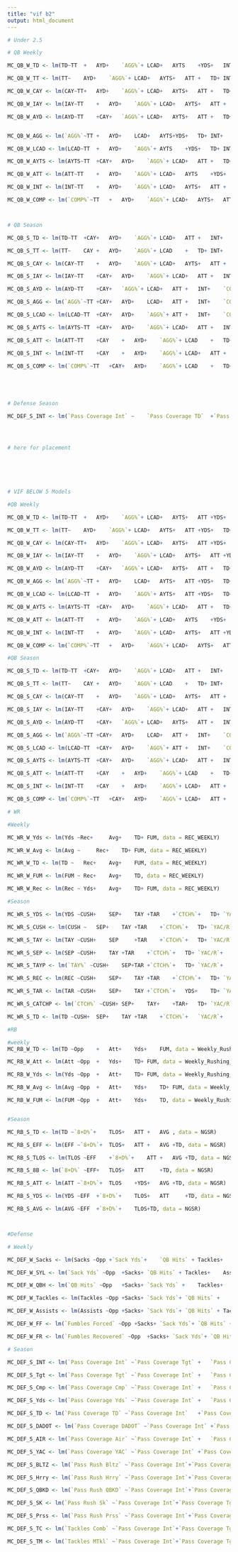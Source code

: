 ---
title: "vif b2"
output: html_document
---

```{r}
# Under 2.5

# QB Weekly

MC_QB_W_TD <- lm(TD~TT	+	AYD+	`AGG%`+	LCAD+	AYTS	+YDS+	INT+	`COMP%`+	Week, data = Weekly_Passing)

MC_QB_W_TT <- lm(TT~	AYD+	`AGG%`+	LCAD+	AYTS+	ATT	+	TD+	INT+	`COMP%`+		Week, data = Weekly_Passing)

MC_QB_W_CAY <- lm(CAY~TT+	AYD+	`AGG%`+	LCAD+	AYTS+	ATT	+	TD+	INT+	`COMP%`	+ Week, data = Weekly_Passing)

MC_QB_W_IAY <- lm(IAY~TT	+	AYD+	`AGG%`+	LCAD+	AYTS+	ATT	+	TD+	INT+	`COMP%`	+ 	Week, data = Weekly_Passing)

MC_QB_W_AYD <- lm(AYD~TT	+CAY+	`AGG%`+	LCAD+	AYTS+	ATT	+	TD+	INT+	`COMP%`+	 Week, data = Weekly_Passing)


MC_QB_W_AGG <- lm(`AGG%`~TT	+	AYD+	LCAD+	AYTS+YDS+	TD+	INT+	`COMP%`+		Week, data = Weekly_Passing)

MC_QB_W_LCAD <- lm(LCAD~TT	+	AYD+	`AGG%`+	AYTS	+YDS+	TD+	INT+	`COMP%`+		Week, data = Weekly_Passing)

MC_QB_W_AYTS <- lm(AYTS~TT	+CAY+	AYD+	`AGG%`+	LCAD+	ATT	+	TD+	INT+	`COMP%`	 +	Week, data = Weekly_Passing)

MC_QB_W_ATT <- lm(ATT~TT	+	AYD+	`AGG%`+	LCAD+	AYTS	+YDS+	TD+	INT+	`COMP%`	+	Week, data = Weekly_Passing)

MC_QB_W_INT <- lm(INT~TT	+	AYD+	`AGG%`+	LCAD+	AYTS+	ATT	+	TD+	`COMP%`	 +	Week, data = Weekly_Passing)

MC_QB_W_COMP <- lm(`COMP%`~TT	+	AYD+	`AGG%`+	LCAD+	AYTS+	ATT	+	TD+	INT	 +	Week, data = Weekly_Passing)



# QB Season

MC_QB_S_TD <- lm(TD~TT	+CAY+	AYD+	`AGG%`+	LCAD+	ATT	+	INT+	`COMP%`	, data = NEXT_GEN_STATS_PASSING)

MC_QB_S_TT <- lm(TT~	CAY	+	AYD+	`AGG%`+	LCAD	+	TD+	INT+	`COMP%`	, data = NEXT_GEN_STATS_PASSING)

MC_QB_S_CAY <- lm(CAY~TT	+	AYD+	`AGG%`+	LCAD+	AYTS+	ATT	+	INT+	`COMP%`	, data = NEXT_GEN_STATS_PASSING)

MC_QB_S_IAY <- lm(IAY~TT	+CAY+	AYD+	`AGG%`+	LCAD+	ATT	+	INT+	`COMP%`	, data = NEXT_GEN_STATS_PASSING)

MC_QB_S_AYD <- lm(AYD~TT	+CAY+	`AGG%`+	LCAD+	ATT	+	INT+	`COMP%`	, data = NEXT_GEN_STATS_PASSING)

MC_QB_S_AGG <- lm(`AGG%`~TT	+CAY+	AYD+	LCAD+	ATT	+	INT+	`COMP%`	, data = NEXT_GEN_STATS_PASSING)

MC_QB_S_LCAD <- lm(LCAD~TT	+CAY+	AYD+	`AGG%`+	ATT	+	INT+	`COMP%`	, data = NEXT_GEN_STATS_PASSING)

MC_QB_S_AYTS <- lm(AYTS~TT	+CAY+	AYD+	`AGG%`+	LCAD+	ATT	+	INT+	`COMP%`	, data = NEXT_GEN_STATS_PASSING)

MC_QB_S_ATT <- lm(ATT~TT	+CAY	+	AYD+	`AGG%`+	LCAD	+	TD+	INT+	`COMP%`	, data = NEXT_GEN_STATS_PASSING)

MC_QB_S_INT <- lm(INT~TT	+CAY	+	AYD+	`AGG%`+	LCAD+	ATT	+	`COMP%`	, data = NEXT_GEN_STATS_PASSING)

MC_QB_S_COMP <- lm(`COMP%`~TT	+CAY+	AYD+	`AGG%`+	LCAD	+	TD+	INT	, data = NEXT_GEN_STATS_PASSING)





# Defense Season 

MC_DEF_S_INT <- lm(`Pass Coverage Int` ~	`Pass Coverage TD`	+`Pass Coverage DADOT`	+	`Pass Rush Bltz`+	`Pass Rush QBKD`+	`Pass Rush Sk`	+	`Tackles Comb`	+`Tackles MTkl`, data = ADV_DEF_MOD_STATS)





```





```{r}
# here for placement 






# VIF BELOW 5 Models 

#QB Weekly 

MC_QB_W_TD <- lm(TD~TT	+	AYD+	`AGG%`+	LCAD+	AYTS+	ATT	+YDS+	INT+	`COMP%`+	Week, data = Weekly_Passing)

MC_QB_W_TT <- lm(TT~	AYD+	`AGG%`+	LCAD+	AYTS+	ATT	+YDS+	TD+	INT+	`COMP%`+		Week, data = Weekly_Passing)

MC_QB_W_CAY <- lm(CAY~TT+	AYD+	`AGG%`+	LCAD+	AYTS+	ATT	+YDS+	TD+	INT+	`COMP%`	+ Week, data = Weekly_Passing)

MC_QB_W_IAY <- lm(IAY~TT	+	AYD+	`AGG%`+	LCAD+	AYTS+	ATT	+YDS+	TD+	INT+	`COMP%`	+ 	Week, data = Weekly_Passing)

MC_QB_W_AYD <- lm(AYD~TT	+CAY+	`AGG%`+	LCAD+	AYTS+	ATT	+	TD+	INT+	`COMP%`+	 Week, data = Weekly_Passing)

MC_QB_W_AGG <- lm(`AGG%`~TT	+	AYD+	LCAD+	AYTS+	ATT	+YDS+	TD+	INT+	`COMP%`+		Week, data = Weekly_Passing)

MC_QB_W_LCAD <- lm(LCAD~TT	+	AYD+	`AGG%`+	AYTS+	ATT	+YDS+	TD+	INT+	`COMP%`+		Week, data = Weekly_Passing)

MC_QB_W_AYTS <- lm(AYTS~TT	+CAY+	AYD+	`AGG%`+	LCAD+	ATT	+	TD+	INT+	`COMP%`	 +	Week, data = Weekly_Passing)

MC_QB_W_ATT <- lm(ATT~TT	+	AYD+	`AGG%`+	LCAD+	AYTS	+YDS+	TD+	INT+	`COMP%`	+	Week, data = Weekly_Passing)

MC_QB_W_INT <- lm(INT~TT	+	AYD+	`AGG%`+	LCAD+	AYTS+	ATT	+YDS+	TD+	`COMP%`	 +	Week, data = Weekly_Passing)

MC_QB_W_COMP <- lm(`COMP%`~TT	+	AYD+	`AGG%`+	LCAD+	AYTS+	ATT	+YDS+	TD+	INT	 +	Week, data = Weekly_Passing)

#QB Season 

MC_QB_S_TD <- lm(TD~TT	+CAY+	AYD+	`AGG%`+	LCAD+	ATT	+	INT+	`COMP%`	, data = NEXT_GEN_STATS_PASSING)

MC_QB_S_TT <- lm(TT~	CAY	+	AYD+	`AGG%`+	LCAD	+	TD+	INT+	`COMP%`	, data = NEXT_GEN_STATS_PASSING)

MC_QB_S_CAY <- lm(CAY~TT	+	AYD+	`AGG%`+	LCAD+	AYTS+	ATT	+	INT+	`COMP%`	, data = NEXT_GEN_STATS_PASSING)

MC_QB_S_IAY <- lm(IAY~TT	+CAY+	AYD+	`AGG%`+	LCAD+	ATT	+	INT+	`COMP%`	, data = NEXT_GEN_STATS_PASSING)

MC_QB_S_AYD <- lm(AYD~TT	+CAY+	`AGG%`+	LCAD+	AYTS+	ATT	+	INT+	`COMP%`	, data = NEXT_GEN_STATS_PASSING)

MC_QB_S_AGG <- lm(`AGG%`~TT	+CAY+	AYD+	LCAD+	ATT	+	INT+	`COMP%`	, data = NEXT_GEN_STATS_PASSING)

MC_QB_S_LCAD <- lm(LCAD~TT	+CAY+	AYD+	`AGG%`+	ATT	+	INT+	`COMP%`	, data = NEXT_GEN_STATS_PASSING)

MC_QB_S_AYTS <- lm(AYTS~TT	+CAY+	AYD+	`AGG%`+	LCAD+	ATT	+	INT+	`COMP%`	, data = NEXT_GEN_STATS_PASSING)

MC_QB_S_ATT <- lm(ATT~TT	+CAY	+	AYD+	`AGG%`+	LCAD	+	TD+	INT+	`COMP%`	, data = NEXT_GEN_STATS_PASSING)

MC_QB_S_INT <- lm(INT~TT	+CAY	+	AYD+	`AGG%`+	LCAD+	ATT	+	`COMP%`	, data = NEXT_GEN_STATS_PASSING)

MC_QB_S_COMP <- lm(`COMP%`~TT	+CAY+	AYD+	`AGG%`+	LCAD+	ATT	+	TD+	INT	, data = NEXT_GEN_STATS_PASSING)

# WR

#Weekly

MC_WR_W_Yds <- lm(Yds ~Rec+		Avg+	TD+	FUM, data = REC_WEEKLY)

MC_WR_W_Avg <- lm(Avg ~		Rec+	TD+	FUM, data = REC_WEEKLY)

MC_WR_W_TD <- lm(TD ~	Rec+	Avg+	FUM, data = REC_WEEKLY)

MC_WR_W_FUM <- lm(FUM ~	Rec+	Avg+	TD, data = REC_WEEKLY)

MC_WR_W_Rec <- lm(Rec ~ Yds+	Avg+	TD+	FUM, data = REC_WEEKLY)

#Season 

MC_WR_S_YDS <- lm(YDS ~CUSH+	SEP+	TAY	+TAR	+`CTCH%`+	TD+	`YAC/R`+	`xYAC/R`	, data = Next_gen_stats_receving)

MC_WR_S_CUSH <- lm(CUSH ~	SEP+	TAY	+TAR	+`CTCH%`+	TD+	`YAC/R`+	`xYAC/R`	, data = Next_gen_stats_receving)

MC_WR_S_TAY <- lm(TAY ~CUSH+	SEP		+TAR	+`CTCH%`+	TD+	`YAC/R`+	`xYAC/R`	, data = Next_gen_stats_receving)

MC_WR_S_SEP <- lm(SEP ~CUSH+	TAY	+TAR	+`CTCH%`+	TD+	`YAC/R`+	`xYAC/R`	, data = Next_gen_stats_receving)

MC_WR_S_TAYP <- lm(`TAY%` ~CUSH+	SEP+TAR	+`CTCH%`+	TD+	`YAC/R`+	`xYAC/R`	, data = Next_gen_stats_receving)

MC_WR_S_REC <- lm(REC ~CUSH+	SEP+	TAY	+TAR	+`CTCH%`+	TD+	`YAC/R`+	`xYAC/R`	, data = Next_gen_stats_receving)

MC_WR_S_TAR <- lm(TAR ~CUSH+	SEP+	TAY	+`CTCH%`+	YDS+	TD+	`YAC/R`+	`xYAC/R`	, data = Next_gen_stats_receving)

MC_WR_S_CATCHP <- lm(`CTCH%` ~CUSH+	SEP+	TAY+	+TAR+	TD+	`YAC/R`+	`xYAC/R`	, data = Next_gen_stats_receving)

MC_WR_S_TD <- lm(TD ~CUSH+	SEP+	TAY	+TAR	+`CTCH%`+	`YAC/R`+	`xYAC/R`	, data = Next_gen_stats_receving)

#RB

#weekly
MC_RB_W_TD <- lm(TD ~Opp	+	Att+	Yds+	FUM, data = Weekly_Rushing_Stats)

MC_RB_W_Att <- lm(Att ~Opp	+	Yds+	TD+	FUM, data = Weekly_Rushing_Stats)

MC_RB_W_Yds <- lm(Yds ~Opp	+	Att+	TD+	FUM, data = Weekly_Rushing_Stats)

MC_RB_W_Avg <- lm(Avg ~Opp	+	Att+	Yds+	TD+	FUM, data = Weekly_Rushing_Stats)

MC_RB_W_FUM <- lm(FUM ~Opp	+	Att+	Yds+	TD, data = Weekly_Rushing_Stats)


#Season 

MC_RB_S_TD <- lm(TD ~`8+D%`+	TLOS+	ATT	+	AVG	, data = NGSR)

MC_RB_S_EFF <- lm(EFF ~`8+D%`+	TLOS+	ATT	+	AVG	+TD, data = NGSR)

MC_RB_S_TLOS <- lm(TLOS ~EFF	+`8+D%`+	ATT	+	AVG	+TD, data = NGSR)

MC_RB_S_8B <- lm(`8+D%` ~EFF+	TLOS+	ATT		+TD, data = NGSR)

MC_RB_S_ATT <- lm(ATT ~`8+D%`+	TLOS	+YDS+	AVG	+TD, data = NGSR)

MC_RB_S_YDS <- lm(YDS ~EFF	+`8+D%`+	TLOS+	ATT		+TD, data = NGSR)

MC_RB_S_AVG <- lm(AVG ~EFF	+`8+D%`+	TLOS+TD, data = NGSR)



#Defense

# Weekly 

MC_DEF_W_Sacks <- lm(Sacks ~Opp	+`Sack Yds`+	`QB Hits` +	Tackles+	Assists+	`Fumbles Forced`+	`Fumbles Recovered`, data = Defense_Weekly)

MC_DEF_W_SYL <- lm(`Sack Yds` ~Opp	+Sacks+	`QB Hits` +	Tackles+	Assists+	`Fumbles Forced`+	`Fumbles Recovered`, data = Defense_Weekly)

MC_DEF_W_QBH <- lm(`QB Hits` ~Opp	+Sacks+	`Sack Yds` +	Tackles+	Assists+	`Fumbles Forced`+	`Fumbles Recovered`, data = Defense_Weekly)

MC_DEF_W_Tackles <- lm(Tackles ~Opp	+Sacks+	`Sack Yds`+	`QB Hits` +		Assists+	`Fumbles Forced`+	`Fumbles Recovered`, data = Defense_Weekly)

MC_DEF_W_Assists <- lm(Assists ~Opp	+Sacks+	`Sack Yds`+	`QB Hits` +	Tackles+		`Fumbles Forced`+	`Fumbles Recovered`, data = Defense_Weekly)

MC_DEF_W_FF <- lm(`Fumbles Forced` ~Opp	+Sacks+	`Sack Yds`+	`QB Hits` +	Tackles+	Assists+`Fumbles Recovered`, data = Defense_Weekly)

MC_DEF_W_FR <- lm(`Fumbles Recovered` ~Opp	+Sacks+	`Sack Yds`+	`QB Hits` +	Tackles+	Assists+	`Fumbles Forced`, data = Defense_Weekly)

# Season 

MC_DEF_S_INT <- lm(`Pass Coverage Int` ~`Pass Coverage Tgt`	+	`Pass Coverage TD`	+`Pass Coverage DADOT`	+	`Pass Rush Bltz`+	`Pass Rush QBKD`+	`Pass Rush Sk`	+	`Tackles Comb`	+`Tackles MTkl`, data = ADV_DEF_MOD_STATS)

MC_DEF_S_Tgt <- lm(`Pass Coverage Tgt` ~`Pass Coverage Int`	+	`Pass Coverage TD`	+`Pass Coverage DADOT`	+	`Pass Coverage YAC`+	`Pass Rush Bltz`+	`Pass Rush QBKD`+	`Pass Rush Sk`	+`Tackles MTkl`, data = ADV_DEF_MOD_STATS)

MC_DEF_S_Cmp <- lm(`Pass Coverage Cmp` ~`Pass Coverage Int`	+	`Pass Coverage TD`	+`Pass Coverage DADOT`	+	`Pass Coverage YAC`+	`Pass Rush Bltz`+	`Pass Rush QBKD`+	`Pass Rush Sk`	+`Tackles MTkl`, data = ADV_DEF_MOD_STATS)

MC_DEF_S_Yds <- lm(`Pass Coverage Yds` ~`Pass Coverage Int`	+	`Pass Coverage TD`	+`Pass Coverage DADOT`	+	`Pass Rush Bltz`+	`Pass Rush QBKD`+	`Pass Rush Sk`+	`Tackles Comb`	+`Tackles MTkl`, data = ADV_DEF_MOD_STATS)

MC_DEF_S_TD <- lm(`Pass Coverage TD` ~`Pass Coverage Int`	+`Pass Coverage Yds`	+`Pass Coverage DADOT`	+	`Pass Rush Bltz`+	`Pass Rush QBKD`+	`Pass Rush Sk`	+	`Tackles Comb`	+`Tackles MTkl`, data = ADV_DEF_MOD_STATS)

MC_DEF_S_DADOT <- lm(`Pass Coverage DADOT` ~`Pass Coverage Int`	+`Pass Coverage Yds`+	`Pass Coverage TD`+	`Pass Rush Bltz`+	`Pass Rush Hrry`+	`Pass Rush QBKD`+	`Pass Rush Sk`	+	`Tackles Comb`	+`Tackles MTkl`, data = ADV_DEF_MOD_STATS)

MC_DEF_S_AIR <- lm(`Pass Coverage Air` ~`Pass Coverage Int`	+	`Pass Coverage TD`	+`Pass Coverage DADOT`+	`Pass Coverage YAC`+	`Pass Rush Bltz`+	`Pass Rush Hrry`+	`Pass Rush QBKD`+	`Pass Rush Sk`	+	`Tackles Comb`	+`Tackles MTkl`, data = ADV_DEF_MOD_STATS)

MC_DEF_S_YAC <- lm(`Pass Coverage YAC` ~`Pass Coverage Int`	+`Pass Coverage Cmp`+	`Pass Coverage TD`	+`Pass Coverage DADOT`	+	`Pass Rush Bltz`+	`Pass Rush QBKD`+	`Pass Rush Sk`	+`Tackles MTkl`, data = ADV_DEF_MOD_STATS)

MC_DEF_S_BLTZ <- lm(`Pass Rush Bltz` ~`Pass Coverage Int`+`Pass Coverage Tgt`+	`Pass Coverage TD`	+`Pass Coverage DADOT`	+	`Pass Rush QBKD`+	`Pass Rush Sk`	+	`Tackles Comb`	+`Tackles MTkl`, data = ADV_DEF_MOD_STATS)

MC_DEF_S_Hrry <- lm(`Pass Rush Hrry` ~`Pass Coverage Int`+`Pass Coverage Tgt`+	`Pass Coverage TD`	+`Pass Coverage DADOT`+	`Pass Rush Bltz`+	`Pass Rush QBKD`+	`Pass Rush Sk`		+`Tackles MTkl`, data = ADV_DEF_MOD_STATS)

MC_DEF_S_QBKD <- lm(`Pass Rush QBKD` ~`Pass Coverage Int`+`Pass Coverage Tgt`	+	`Pass Coverage TD`	+`Pass Coverage DADOT`+	`Pass Rush Bltz`+	`Pass Rush Hrry`+	`Pass Rush Sk`	+	`Tackles Comb`	+`Tackles MTkl`, data = ADV_DEF_MOD_STATS)

MC_DEF_S_SK <- lm(`Pass Rush Sk` ~`Pass Coverage Int`+`Pass Coverage Tgt`	+`Pass Coverage Cmp`+`Pass Coverage Yds`+	`Pass Coverage TD`	+`Pass Coverage DADOT`+	`Pass Coverage YAC`+	`Pass Rush Bltz`+	`Pass Rush Hrry`+	`Pass Rush QBKD`	+`Pass Rush Prss`+	`Tackles Comb`	+`Tackles MTkl`, data = ADV_DEF_MOD_STATS)

MC_DEF_S_Prss <- lm(`Pass Rush Prss` ~`Pass Coverage Int`+`Pass Coverage Tgt`	+`Pass Coverage Cmp`+`Pass Coverage Yds`+	`Pass Coverage TD`	+`Pass Coverage DADOT`	+	`Pass Coverage YAC`+	`Pass Rush Bltz`+	`Pass Rush Hrry`+	`Pass Rush QBKD`+	`Pass Rush Sk`+	`Tackles Comb`	+`Tackles MTkl`, data = ADV_DEF_MOD_STATS)

MC_DEF_S_TC <- lm(`Tackles Comb` ~`Pass Coverage Int`+`Pass Coverage Tgt`	+`Pass Coverage Cmp`+`Pass Coverage Yds`+	`Pass Coverage TD`	+`Pass Coverage DADOT`+	`Pass Coverage YAC`+	`Pass Rush Bltz`+	`Pass Rush Hrry`+	`Pass Rush QBKD`+	`Pass Rush Sk`	+`Pass Rush Prss`	+`Tackles MTkl`, data = ADV_DEF_MOD_STATS)

MC_DEF_S_TM <- lm(`Tackles MTkl` ~`Pass Coverage Int`+`Pass Coverage Tgt`	+`Pass Coverage Cmp`+`Pass Coverage Yds`+	`Pass Coverage TD`	+`Pass Coverage DADOT`	+	`Pass Coverage YAC`+	`Pass Rush Bltz`+	`Pass Rush Hrry`+	`Pass Rush QBKD`+	`Pass Rush Sk`	+`Pass Rush Prss`+	`Tackles Comb`, data = ADV_DEF_MOD_STATS)

```

